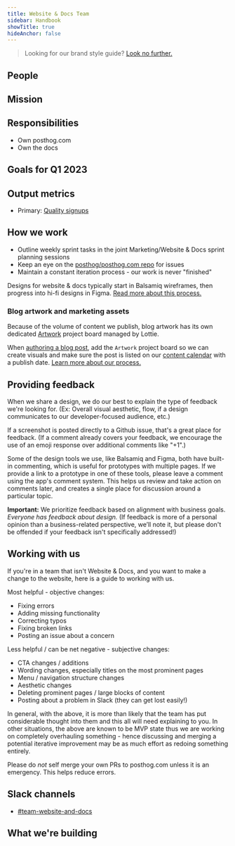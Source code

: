 ```yaml
---
title: Website & Docs Team
sidebar: Handbook
showTitle: true
hideAnchor: false
---
```


> Looking for our brand style guide? [Look no further.](/handbook/company/branding)

## People

<TeamMembers />

## Mission

<Mission />

## Responsibilities

- Own posthog.com
- Own the docs

## Goals for Q1 2023

<Objectives />

## Output metrics

- Primary: [Quality signups](https://app.posthog.com/insights/ujGv0WqI?events=%5B%5D&actions=%5B%7B%22id%22%3A%2212308%22%2C%22math%22%3A%22dau%22%2C%22name%22%3A%22High%20quality%20sign%20ups%22%2C%22type%22%3A%22actions%22%2C%22order%22%3A0%7D%5D&display=ActionsLineGraph&insight=TRENDS&interval=week&date_from=-90d&new_entity=%5B%5D&properties=%5B%7B%22key%22%3A%22is_organization_first_user%22%2C%22type%22%3A%22event%22%2C%22value%22%3A%5B%22true%22%5D%2C%22operator%22%3A%22exact%22%7D%2C%7B%22key%22%3A%22hubspot_score%22%2C%22type%22%3A%22person%22%2C%22value%22%3A%2270%22%2C%22operator%22%3A%22gt%22%7D%5D&breakdown_type&filter_test_accounts=true#fromDashboard=20464)

## How we work

- Outline weekly sprint tasks in the joint Marketing/Website & Docs sprint planning sessions
- Keep an eye on the [posthog/posthog.com repo](https://github.com/posthog/posthog.com) for issues
- Maintain a constant iteration process - our work is never "finished"

Designs for website & docs typically start in Balsamiq wireframes, then progress into hi-fi designs in Figma. [Read more about this process.](/handbook/design/designing-posthog-website)

### Blog artwork and marketing assets

Because of the volume of content we publish, blog artwork has its own dedicated [Artwork](https://github.com/orgs/PostHog/projects/14) project board managed by Lottie.

When [authoring a blog post](/handbook/growth/marketing/blog), add the `Artwork` project board so we can create visuals and make sure the post is listed on our [content calendar](https://docs.google.com/spreadsheets/d/1-6QYxi46d5y88BQ8vdGWmgrFZBbCMs1CAIc5JGLuf4Y/edit) with a publish date. [Learn more about our process.](/handbook/growth/marketing/exporting-blog-post-image)

## **Providing feedback**

When we share a design, we do our best to explain the type of feedback we're looking for. (Ex: Overall visual aesthetic, flow, if a design communicates to our developer-focused audience, etc.)

If a screenshot is posted directly to a Github issue, that's a great place for feedback. (If a comment already covers your feedback, we encourage the use of an emoji response over additional comments like "+1".)

Some of the design tools we use, like Balsamiq and Figma, both have built-in commenting, which is useful for prototypes with multiple pages. If we provide a link to a prototype in one of these tools, please leave a comment using the app's comment system. This helps us review and take action on comments later, and creates a single place for discussion around a particular topic.

**Important:** We prioritize feedback based on alignment with business goals. _Everyone has feedback about design._ (If feedback is more of a personal opinion than a business-related perspective, we’ll note it, but please don't be offended if your feedback isn't specifically addressed!)

## Working with us

If you're in a team that isn't Website & Docs, and you want to make a change to the website, here is a guide to working with us.

Most helpful - objective changes:

* Fixing errors
* Adding missing functionality
* Correcting typos
* Fixing broken links
* Posting an issue about a concern

Less helpful / can be net negative - subjective changes:

* CTA changes / additions
* Wording changes, especially titles on the most prominent pages
* Menu / navigation structure changes
* Aesthetic changes
* Deleting prominent pages / large blocks of content
* Posting about a problem in Slack (they can get lost easily!)

In general, with the above, it is more than likely that the team has put considerable thought into them and this all will need explaining to you. In other situations, the above are known to be MVP state thus we are working on completely overhauling something - hence discussing and merging a potential iterative improvement may be as much effort as redoing something entirely.

Please do _not_ self merge your own PRs to posthog.com unless it is an emergency. This helps reduce errors.

## Slack channels

- [#team-website-and-docs](https://posthog.slack.com/archives/C01V9AT7DK4)

## What we're building

<TeamRoadmap />
